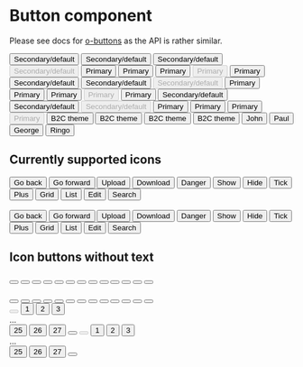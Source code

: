 
<Meta title="Core|Button" component={Button} />

# Button component

Please see docs for [o-buttons](https://github.com/Financial-Times/o-buttons) as
the API is rather similar.

<Preview>
  <Story
    name="Secondary/default button"
    parameters={{ styles: [Promise.resolve(require('o-buttons/demos/src/demo.scss'))] }}
  >
    <Button>Secondary/default</Button>
    <Button big>Secondary/default</Button>
    <Button icon="arrow-right">Secondary/default</Button>
    <Button big disabled>
      Secondary/default
    </Button>
  </Story>
</Preview>

<Preview>
  <Story
    name="Primary button"
    parameters={{ styles: [Promise.resolve(require('o-buttons/demos/src/demo.scss'))] }}
  >
    <Button type="primary">Primary</Button>
    <Button type="primary" big>
      Primary
    </Button>
    <Button type="primary" icon="arrow-right">
      Primary
    </Button>
    <Button type="primary" big disabled>
      Primary
    </Button>
  </Story>
</Preview>

<Preview>
  <Story
    name="Secondary/default button (inverse)"
    parameters={{ styles: [Promise.resolve(require('o-buttons/demos/src/demo.scss'))] }}
  >
    <Button inverse>Primary</Button>
    <Button inverse big>
      Secondary/default
    </Button>
    <Button inverse icon="arrow-right">
      Secondary/default
    </Button>
    <Button inverse big disabled>
      Secondary/default
    </Button>
  </Story>
</Preview>

<Preview>
  <Story
    name="Primary button (inverse)"
    parameters={{ styles: [Promise.resolve(require('o-buttons/demos/src/demo.scss'))] }}
  >
    <Button inverse type="primary">
      Primary
    </Button>
    <Button inverse type="primary" big>
      Primary
    </Button>
    <Button inverse type="primary" icon="arrow-right">
      Primary
    </Button>
    <Button inverse type="primary" big disabled>
      Primary
    </Button>
  </Story>
</Preview>

<Preview>
  <Story
    name="Secondary/default button (mono)"
    parameters={{ styles: [Promise.resolve(require('o-buttons/demos/src/demo.scss'))] }}
  >
    <Button theme="mono">Primary</Button>
    <Button theme="mono" big>
      Secondary/default
    </Button>
    <Button theme="mono" icon="arrow-right">
      Secondary/default
    </Button>
    <Button theme="mono" big disabled>
      Secondary/default
    </Button>
  </Story>
</Preview>

<Preview>
  <Story
    name="Primary button (mono)"
    parameters={{ styles: [Promise.resolve(require('o-buttons/demos/src/demo.scss'))] }}
  >
    <Button theme="mono" type="primary">
      Primary
    </Button>
    <Button theme="mono" type="primary" big>
      Primary
    </Button>
    <Button theme="mono" type="primary" icon="arrow-right">
      Primary
    </Button>
    <Button theme="mono" type="primary" big disabled>
      Primary
    </Button>
  </Story>
</Preview>

<Preview>
  <Story
    name="B2C theme"
    parameters={{ styles: [Promise.resolve(require('o-buttons/demos/src/demo.scss'))] }}
  >
    <Button type="primary" theme="b2c">
      B2C theme
    </Button>
    <Button type="primary" theme="b2c">
      B2C theme
    </Button>
    <Button type="primary" theme="b2c" icon="arrow-right">
      B2C theme
    </Button>
    <Button type="primary" theme="b2c" big>
      B2C theme
    </Button>
  </Story>
</Preview>

<Preview>
  <Story
    name="Grouped layout"
    parameters={{ styles: [Promise.resolve(require('o-buttons/demos/src/demo.scss'))] }}
  >
    <ButtonGroup>
      <Button selected="true">John</Button>
      <Button>Paul</Button>
      <Button>George</Button>
      <Button>Ringo</Button>
    </ButtonGroup>
  </Story>
</Preview>

<Preview>
  <Story
    name="Icon buttons"
    parameters={{ styles: [Promise.resolve(require('o-buttons/demos/src/demo.scss'))] }}
  >
    <div>
      <h2>Currently supported icons</h2>
      <Button icon="arrow-left">Go back</Button>
      <Button icon="arrow-right">Go forward</Button>
      <Button icon="upload">Upload</Button>
      <Button icon="download">Download</Button>
      <Button icon="warning">Danger</Button>
      <Button icon="arrow-down">Show</Button>
      <Button icon="arrow-up">Hide</Button>
      <Button icon="tick">Tick</Button>
      <Button icon="plus">Plus</Button>
      <Button icon="grid">Grid</Button>
      <Button icon="list">List</Button>
      <Button icon="edit">Edit</Button>
      <Button icon="search">Search</Button>
      <br />
      <br />
      <Button big icon="arrow-left">
        Go back
      </Button>
      <Button big icon="arrow-right">
        Go forward
      </Button>
      <Button big icon="upload">
        Upload
      </Button>
      <Button big icon="download">
        Download
      </Button>
      <Button big icon="warning">
        Danger
      </Button>
      <Button big icon="arrow-down">
        Show
      </Button>
      <Button big icon="arrow-up">
        Hide
      </Button>
      <Button big icon="tick">
        Tick
      </Button>
      <Button big icon="plus">
        Plus
      </Button>
      <Button big icon="grid">
        Grid
      </Button>
      <Button big icon="list">
        List
      </Button>
      <Button big icon="edit">
        Edit
      </Button>
      <Button big icon="search">
        Search
      </Button>
      <h2>Icon buttons without text</h2>
      <Button icon="arrow-left" label="Go back"></Button>
      <Button icon="arrow-right" label="Go forward"></Button>
      <Button icon="upload" label="Upload"></Button>
      <Button icon="download" label="Download"></Button>
      <Button icon="warning" label="Danger"></Button>
      <Button icon="arrow-down" label="Show"></Button>
      <Button icon="arrow-up" label="Hide"></Button>
      <Button icon="tick" label="Tick"></Button>
      <Button icon="plus" label="Plus"></Button>
      <Button icon="grid" label="Grid"></Button>
      <Button icon="list" label="List"></Button>
      <Button icon="edit" label="Edit"></Button>
      <Button icon="search" label="Search"></Button>
      <br />
      <br />
      <Button big icon="arrow-left" label="Go back"></Button>
      <Button big icon="arrow-right" label="Go forward"></Button>
      <Button big icon="upload" label="Upload"></Button>
      <Button big icon="download" label="Download"></Button>
      <Button big icon="warning" label="Danger"></Button>
      <Button big icon="arrow-down" label="Show"></Button>
      <Button big icon="arrow-up" label="Hide"></Button>
      <Button big icon="tick" label="Tick"></Button>
      <Button big icon="plus" label="Plus"></Button>
      <Button big icon="grid" label="Grid"></Button>
      <Button big icon="list" label="List"></Button>
      <Button big icon="edit" label="Edit"></Button>
      <Button big icon="search" label="Search"></Button>
    </div>
  </Story>
</Preview>

<Preview>
  <Story
    name="Pagination layout"
    parameters={{ styles: [Promise.resolve(require('o-buttons/demos/src/demo.scss'))] }}
  >
    <div>
      <ButtonPaginationGroup>
        <Button icon="arrow-left" disabled label="Fewer results"></Button>
        <Button aria-selected="true">1</Button>
        <Button>2</Button>
        <Button>3</Button>
        <div className="faux-inline-block">...</div>
        <Button>25</Button>
        <Button>26</Button>
        <Button>27</Button>
        <Button icon="arrow-right" label="More results"></Button>
      </ButtonPaginationGroup>
      <ButtonPaginationGroup>
        <Button icon="arrow-left" disabled label="Fewer results" big></Button>
        <Button big aria-selected="true">
          1
        </Button>
        <Button big>2</Button>
        <Button big>3</Button>
        <div className="faux-inline-block">...</div>
        <Button big>25</Button>
        <Button big>26</Button>
        <Button big>27</Button>
        <Button big icon="arrow-right" label="More results"></Button>
      </ButtonPaginationGroup>
    </div>
  </Story>
</Preview>
